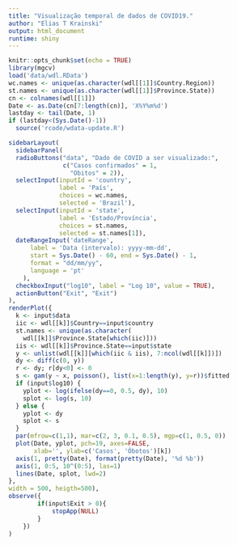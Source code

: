 ```yaml
---
title: "Visualização temporal de dados de COVID19."
author: "Elias T Krainski"
output: html_document
runtime: shiny
---
```


```r
knitr::opts_chunk$set(echo = TRUE)
library(mgcv)
load('data/wdl.RData')
wc.names <- unique(as.character(wdl[[1]]$Country.Region))
st.names <- unique(as.character(wdl[[1]]$Province.State)) 
cn <- colnames(wdl[[1]])
Date <- as.Date(cn[7:length(cn)], 'X%Y%m%d')
lastday <- tail(Date, 1)
if (lastday<(Sys.Date()-1))
  source('rcode/wdata-update.R')
```

```r
sidebarLayout(
  sidebarPanel(
  radioButtons("data", "Dado de COVID a ser visualizado:",
               c("Casos confirmados" = 1,
                 "Obitos" = 2)),
  selectInput(inputId = 'country', 
              label = 'País', 
              choices = wc.names, 
              selected = 'Brazil'),
  selectInput(inputId = 'state', 
              label = 'Estado/Província', 
              choices = st.names, 
              selected = st.names[1]),
  dateRangeInput('dateRange',
      label = 'Data (intervalo): yyyy-mm-dd',
      start = Sys.Date() - 60, end = Sys.Date() - 1, 
      format = "dd/mm/yy", 
      language = 'pt'
    ),
  checkboxInput("log10", label = "Log 10", value = TRUE),
  actionButton("Exit", "Exit")
), 
renderPlot({
  k <- input$data
  iic <- wdl[[k]]$Country==input$country
  st.names <- unique(as.character(
    wdl[[k]]$Province.State[which(iic)]))
  iis <- wdl[[k]]$Province.State==input$state
  y <- unlist(wdl[[k]][which(iic & iis), 7:ncol(wdl[[k]])])
  dy <- diff(c(0, y))
  r <- dy; r[dy<0] <- 0
  s <- gam(y ~ x, poisson(), list(x=1:length(y), y=r))$fitted
  if (input$log10) {
    yplot <- log(ifelse(dy==0, 0.5, dy), 10)
    splot <- log(s, 10)
  } else {
    yplot <- dy
    splot <- s
  }
  par(mfrow=c(1,1), mar=c(2, 3, 0.1, 0.5), mgp=c(1, 0.5, 0))
  plot(Date, yplot, pch=19, axes=FALSE,
       xlab='', ylab=c('Casos', 'Óbotos')[k])
  axis(1, pretty(Date), format(pretty(Date), '%d %b'))
  axis(1, 0:5, 10^(0:5), las=1)
  lines(Date, splot, lwd=2)
}, 
width = 500, heigth=500), 
observe({
        if(input$Exit > 0){
            stopApp(NULL)
        }
    })
)
```
